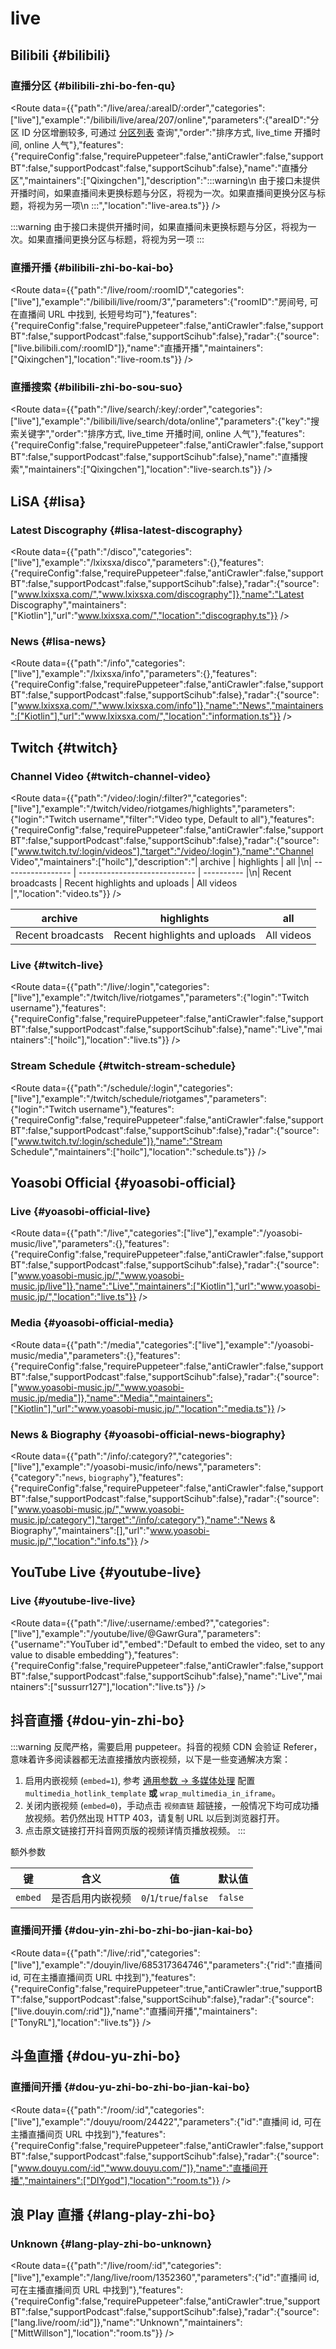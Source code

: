 # live

## Bilibili {#bilibili}

### 直播分区 {#bilibili-zhi-bo-fen-qu}

<Route data={{"path":"/live/area/:areaID/:order","categories":["live"],"example":"/bilibili/live/area/207/online","parameters":{"areaID":"分区 ID 分区增删较多, 可通过 [分区列表](https://api.live.bilibili.com/room/v1/Area/getList) 查询","order":"排序方式, live_time 开播时间, online 人气"},"features":{"requireConfig":false,"requirePuppeteer":false,"antiCrawler":false,"supportBT":false,"supportPodcast":false,"supportScihub":false},"name":"直播分区","maintainers":["Qixingchen"],"description":":::warning\n  由于接口未提供开播时间，如果直播间未更换标题与分区，将视为一次。如果直播间更换分区与标题，将视为另一项\n  :::","location":"live-area.ts"}} />

:::warning
由于接口未提供开播时间，如果直播间未更换标题与分区，将视为一次。如果直播间更换分区与标题，将视为另一项
:::

### 直播开播 {#bilibili-zhi-bo-kai-bo}

<Route data={{"path":"/live/room/:roomID","categories":["live"],"example":"/bilibili/live/room/3","parameters":{"roomID":"房间号, 可在直播间 URL 中找到, 长短号均可"},"features":{"requireConfig":false,"requirePuppeteer":false,"antiCrawler":false,"supportBT":false,"supportPodcast":false,"supportScihub":false},"radar":{"source":["live.bilibili.com/:roomID"]},"name":"直播开播","maintainers":["Qixingchen"],"location":"live-room.ts"}} />

### 直播搜索 {#bilibili-zhi-bo-sou-suo}

<Route data={{"path":"/live/search/:key/:order","categories":["live"],"example":"/bilibili/live/search/dota/online","parameters":{"key":"搜索关键字","order":"排序方式, live_time 开播时间, online 人气"},"features":{"requireConfig":false,"requirePuppeteer":false,"antiCrawler":false,"supportBT":false,"supportPodcast":false,"supportScihub":false},"name":"直播搜索","maintainers":["Qixingchen"],"location":"live-search.ts"}} />

## LiSA {#lisa}

### Latest Discography {#lisa-latest-discography}

<Route data={{"path":"/disco","categories":["live"],"example":"/lxixsxa/disco","parameters":{},"features":{"requireConfig":false,"requirePuppeteer":false,"antiCrawler":false,"supportBT":false,"supportPodcast":false,"supportScihub":false},"radar":{"source":["www.lxixsxa.com/","www.lxixsxa.com/discography"]},"name":"Latest Discography","maintainers":["Kiotlin"],"url":"www.lxixsxa.com/","location":"discography.ts"}} />

### News {#lisa-news}

<Route data={{"path":"/info","categories":["live"],"example":"/lxixsxa/info","parameters":{},"features":{"requireConfig":false,"requirePuppeteer":false,"antiCrawler":false,"supportBT":false,"supportPodcast":false,"supportScihub":false},"radar":{"source":["www.lxixsxa.com/","www.lxixsxa.com/info"]},"name":"News","maintainers":["Kiotlin"],"url":"www.lxixsxa.com/","location":"information.ts"}} />

## Twitch {#twitch}

### Channel Video {#twitch-channel-video}

<Route data={{"path":"/video/:login/:filter?","categories":["live"],"example":"/twitch/video/riotgames/highlights","parameters":{"login":"Twitch username","filter":"Video type, Default to all"},"features":{"requireConfig":false,"requirePuppeteer":false,"antiCrawler":false,"supportBT":false,"supportPodcast":false,"supportScihub":false},"radar":{"source":["www.twitch.tv/:login/videos"],"target":"/video/:login"},"name":"Channel Video","maintainers":["hoilc"],"description":"| archive           | highlights                    | all        |\n| ----------------- | ----------------------------- | ---------- |\n| Recent broadcasts | Recent highlights and uploads | All videos |","location":"video.ts"}} />

| archive           | highlights                    | all        |
| ----------------- | ----------------------------- | ---------- |
| Recent broadcasts | Recent highlights and uploads | All videos |

### Live {#twitch-live}

<Route data={{"path":"/live/:login","categories":["live"],"example":"/twitch/live/riotgames","parameters":{"login":"Twitch username"},"features":{"requireConfig":false,"requirePuppeteer":false,"antiCrawler":false,"supportBT":false,"supportPodcast":false,"supportScihub":false},"name":"Live","maintainers":["hoilc"],"location":"live.ts"}} />

### Stream Schedule {#twitch-stream-schedule}

<Route data={{"path":"/schedule/:login","categories":["live"],"example":"/twitch/schedule/riotgames","parameters":{"login":"Twitch username"},"features":{"requireConfig":false,"requirePuppeteer":false,"antiCrawler":false,"supportBT":false,"supportPodcast":false,"supportScihub":false},"radar":{"source":["www.twitch.tv/:login/schedule"]},"name":"Stream Schedule","maintainers":["hoilc"],"location":"schedule.ts"}} />

## Yoasobi Official {#yoasobi-official}

### Live {#yoasobi-official-live}

<Route data={{"path":"/live","categories":["live"],"example":"/yoasobi-music/live","parameters":{},"features":{"requireConfig":false,"requirePuppeteer":false,"antiCrawler":false,"supportBT":false,"supportPodcast":false,"supportScihub":false},"radar":{"source":["www.yoasobi-music.jp/","www.yoasobi-music.jp/live"]},"name":"Live","maintainers":["Kiotlin"],"url":"www.yoasobi-music.jp/","location":"live.ts"}} />

### Media {#yoasobi-official-media}

<Route data={{"path":"/media","categories":["live"],"example":"/yoasobi-music/media","parameters":{},"features":{"requireConfig":false,"requirePuppeteer":false,"antiCrawler":false,"supportBT":false,"supportPodcast":false,"supportScihub":false},"radar":{"source":["www.yoasobi-music.jp/","www.yoasobi-music.jp/media"]},"name":"Media","maintainers":["Kiotlin"],"url":"www.yoasobi-music.jp/","location":"media.ts"}} />

### News & Biography {#yoasobi-official-news-biography}

<Route data={{"path":"/info/:category?","categories":["live"],"example":"/yoasobi-music/info/news","parameters":{"category":"`news`, `biography`"},"features":{"requireConfig":false,"requirePuppeteer":false,"antiCrawler":false,"supportBT":false,"supportPodcast":false,"supportScihub":false},"radar":{"source":["www.yoasobi-music.jp/","www.yoasobi-music.jp/:category"],"target":"/info/:category"},"name":"News & Biography","maintainers":[],"url":"www.yoasobi-music.jp/","location":"info.ts"}} />

## YouTube Live {#youtube-live}

### Live {#youtube-live-live}

<Route data={{"path":"/live/:username/:embed?","categories":["live"],"example":"/youtube/live/@GawrGura","parameters":{"username":"YouTuber id","embed":"Default to embed the video, set to any value to disable embedding"},"features":{"requireConfig":false,"requirePuppeteer":false,"antiCrawler":false,"supportBT":false,"supportPodcast":false,"supportScihub":false},"name":"Live","maintainers":["sussurr127"],"location":"live.ts"}} />

## 抖音直播 {#dou-yin-zhi-bo}

:::warning
反爬严格，需要启用 puppeteer。抖音的视频 CDN 会验证 Referer，意味着许多阅读器都无法直接播放内嵌视频，以下是一些变通解决方案：

1.  启用内嵌视频 (`embed=1`), 参考 [通用参数 -> 多媒体处理](/parameter#多媒体处理) 配置 `multimedia_hotlink_template` **或** `wrap_multimedia_in_iframe`。
2.  关闭内嵌视频 (`embed=0`)，手动点击 `视频直链` 超链接，一般情况下均可成功播放视频。若仍然出现 HTTP 403，请复制 URL 以后到浏览器打开。
3.  点击原文链接打开抖音网页版的视频详情页播放视频。
:::

额外参数

| 键      | 含义             | 值                     | 默认值  |
| ------- | ---------------- | ---------------------- | ------- |
| `embed` | 是否启用内嵌视频 | `0`/`1`/`true`/`false` | `false` |

### 直播间开播 {#dou-yin-zhi-bo-zhi-bo-jian-kai-bo}

<Route data={{"path":"/live/:rid","categories":["live"],"example":"/douyin/live/685317364746","parameters":{"rid":"直播间 id, 可在主播直播间页 URL 中找到"},"features":{"requireConfig":false,"requirePuppeteer":true,"antiCrawler":true,"supportBT":false,"supportPodcast":false,"supportScihub":false},"radar":{"source":["live.douyin.com/:rid"]},"name":"直播间开播","maintainers":["TonyRL"],"location":"live.ts"}} />

## 斗鱼直播 {#dou-yu-zhi-bo}

### 直播间开播 {#dou-yu-zhi-bo-zhi-bo-jian-kai-bo}

<Route data={{"path":"/room/:id","categories":["live"],"example":"/douyu/room/24422","parameters":{"id":"直播间 id, 可在主播直播间页 URL 中找到"},"features":{"requireConfig":false,"requirePuppeteer":false,"antiCrawler":false,"supportBT":false,"supportPodcast":false,"supportScihub":false},"radar":{"source":["www.douyu.com/:id","www.douyu.com/"]},"name":"直播间开播","maintainers":["DIYgod"],"location":"room.ts"}} />

## 浪 Play 直播 {#lang-play-zhi-bo}

### Unknown {#lang-play-zhi-bo-unknown}

<Route data={{"path":"/live/room/:id","categories":["live"],"example":"/lang/live/room/1352360","parameters":{"id":"直播间 id, 可在主播直播间页 URL 中找到"},"features":{"requireConfig":false,"requirePuppeteer":false,"antiCrawler":true,"supportBT":false,"supportPodcast":false,"supportScihub":false},"radar":{"source":["lang.live/room/:id"]},"name":"Unknown","maintainers":["MittWillson"],"location":"room.ts"}} />
